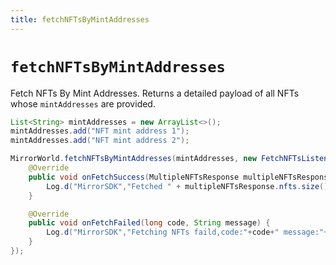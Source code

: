 ```yaml
---
title: fetchNFTsByMintAddresses
---
```


# `fetchNFTsByMintAddresses`

Fetch NFTs By Mint Addresses. Returns a detailed payload of all NFTs whose `mintAddresses`
are provided.

```java
List<String> mintAddresses = new ArrayList<>();
mintAddresses.add("NFT mint address 1");
mintAddresses.add("NFT mint address 2");

MirrorWorld.fetchNFTsByMintAddresses(mintAddresses, new FetchNFTsListener() {
    @Override
    public void onFetchSuccess(MultipleNFTsResponse multipleNFTsResponse) {
        Log.d("MirrorSDK","Fetched " + multipleNFTsResponse.nfts.size() + " NFTs");
    }

    @Override
    public void onFetchFailed(long code, String message) {
        Log.d("MirrorSDK","Fetching NFTs faild,code:"+code+" message:"+message);
    }
});
```